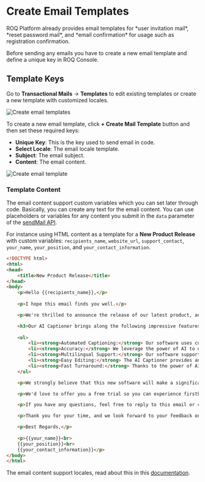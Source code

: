 
# Create Email Templates

<Callout type="info">
ROQ Platform already provides email templates for *user invitation mail*, *reset password mail*, and *email confirmation* for usage such as registration confirmation. 
</Callout>

Before sending any emails you have to create a new email template and define a unique key in ROQ Console.

## Template Keys

Go to **Transactional Mails** → **Templates** to edit existing templates or create a new template with customized locales.

![Create email templates](/create-email-templates.png)

To create a new email template, click **+ Create Mail Template** button and then set these required keys:

* **Unique Key**: This is the key used to send email in code.
* **Select Locale**: The email locale template.
* **Subject**: The email subject.
* **Content**: The email content.

![Create email template](/create-email-template-edit.png)

### Template Content

The email content support custom variables which you can set later through code. Basically, you can create any text for the email content. You can use placeholders or variables for any content you submit in the `data` parameter of the [sendMail API](/mails/api#sendmail).

For instance using HTML content as a template for a **New Product Release** with custom variables: `recipients_name`, `website_url`, `support_contact`, `your_name`, `your_position`, and `your_contact_information`.

```html copy
<!DOCTYPE html>
<html>
<head>
    <title>New Product Release</title>
</head>
<body>
    <p>Hello {{recipients_name}},</p>
    
    <p>I hope this email finds you well.</p>

    <p>We're thrilled to announce the release of our latest product, an innovative AI software designed to revolutionize the process of video captioning. This product promises to streamline your workflow and enhance your content's accessibility like never before.</p>

    <h3>Our AI Captioner brings along the following impressive features:</h3>
    
    <ul>
        <li><strong>Automated Captioning:</strong> Our software uses cutting-edge AI technology to automatically transcribe and time-code video captions, reducing the need for manual intervention.</li>
        <li><strong>Accuracy:</strong> We leverage the power of AI to deliver the highest level of accuracy, ensuring your content is represented as precisely as possible.</li>
        <li><strong>Multilingual Support:</strong> Our software supports a wide range of languages, providing an inclusive experience for your diverse audience.</li>
        <li><strong>Easy Editing:</strong> The AI Captioner provides an easy-to-use interface for reviewing and editing the automatically generated captions.</li>
        <li><strong>Fast Turnaround:</strong> Thanks to the power of AI, we offer lightning-fast caption generation without compromising on accuracy or quality.</li>
    </ul>

    <p>We strongly believe that this new software will make a significant difference in your content production, saving time and resources, and making your videos more accessible to a wider audience.</p>

    <p>We'd love to offer you a free trial so you can experience firsthand how the AI Captioner can revolutionize your content production process. Please visit our website at <a href="{{website_url}}">{{ website_url }}</a> to start your trial today.</p>

    <p>If you have any questions, feel free to reply to this email or contact our support team at {{ support_contact}}.</p>

    <p>Thank you for your time, and we look forward to your feedback on our newest innovation.</p>

    <p>Best Regards,</p>
    
    <p>{{your_name}}<br>
    {{your_position}}<br>
    {{your_contact_information}}</p>
</body>
</html>
```

The email content support locales, read about this in this [documentation](/mails/tutorials/create-email-locales). 